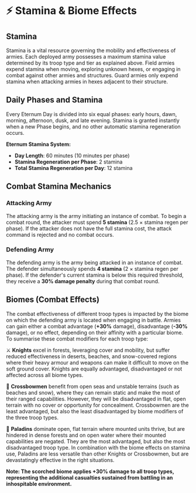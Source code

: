 
# ⚡ Stamina & Biome Effects

## Stamina

Stamina is a vital resource governing the mobility and effectiveness of armies. Each deployed army possesses a maximum
stamina value determined by its troop type and tier as explained above. Field armies expend stamina when moving,
exploring unknown hexes, or engaging in combat against other armies and structures. Guard armies only expend stamina
when attacking armies in hexes adjacent to their structure.

## Daily Phases and Stamina

Every Eternum Day is divided into six equal phases: early hours, dawn, morning, afternoon, dusk, and late evening.
Stamina is granted instantly when a new Phase begins, and no other automatic stamina regeneration occurs.

**Eternum Stamina System:**

- **Day Length**: 60 minutes (10 minutes per phase)
- **Stamina Regeneration per Phase**: 2 stamina
- **Total Stamina Regeneration per Day**: 12 stamina

## Combat Stamina Mechanics

### Attacking Army

The attacking army is the army initiating an instance of combat. To begin a combat round, the attacker must spend **5
stamina** (2.5 × stamina regen per phase). If the attacker does not have the full stamina cost, the attack command is
rejected and no combat occurs.

### Defending Army

The defending army is the army being attacked in an instance of combat. The defender simultaneously spends **4 stamina**
(2 × stamina regen per phase). If the defender's current stamina is below this required threshold, they receive a **30%
damage penalty** during that combat round.

## Biomes (Combat Effects)

The combat effectiveness of different troop types is impacted by the biome on which the defending army is located when
engaging in battle. Armies can gain either a combat advantage (**+30%** damage), disadvantage (**-30%** damage), or no
effect, depending on their affinity with a particular biome. To summarise these combat modifiers for each troop type:

⚔️️ ️️️**Knights** excel in forests, leveraging cover and mobility, but suffer reduced effectiveness in deserts,
beaches, and snow-covered regions where their heavy armour and weapons can make it difficult to move on the soft ground
cover. Knights are equally advantaged, disadvantaged or not affected across all biome types.

🏹 **Crossbowmen** benefit from open seas and unstable terrains (such as beaches and snow), where they can remain static
and make the most of their ranged capabilities. However, they will be disadvantaged in flat, open terrain with no cover
or opportunity for concealment. Crossbowmen are the least advantaged, but also the least disadvantaged by biome
modifiers of the three troop types.

🐴 ️**Paladins** dominate open, flat terrain where mounted units thrive, but are hindered in dense forests and on open
water where their mounted capabilities are negated. They are the most advantaged, but also the most disadvantaged troop
type. In combination with the biome effects on stamina use, Paladins are less versatile than other Knights or
Crossbowmen, but are devastatingly effective in the right situations.

**Note: The scorched biome applies +30% damage to all troop types, representing the additional casualties sustained from
battling in an inhospitable environment.**

<BiomeCombat />
